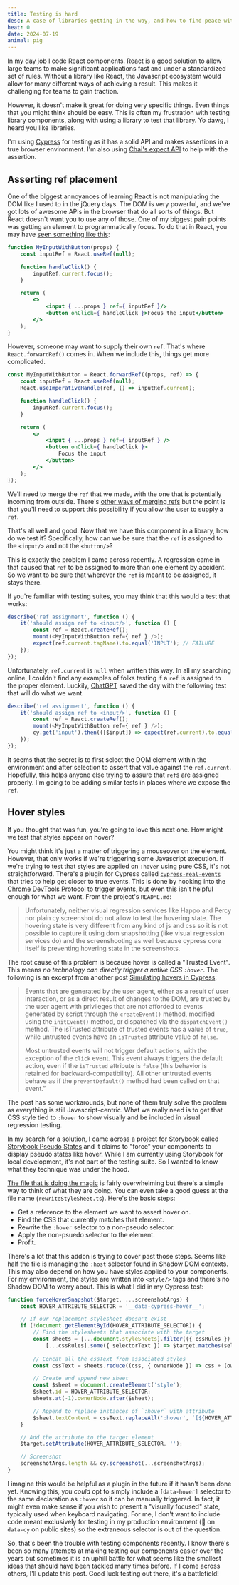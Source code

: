 ```yaml
---
title: Testing is hard
desc: A case of libraries getting in the way, and how to find peace with it.
heat: 0
date: 2024-07-19
animal: pig
---
```


In my day job I code React components. React is a good solution to allow large teams to make significant applications fast and under a standardized set of rules. Without a library like React, the Javascript ecosystem would allow for many different ways of achieving a result. This makes it challenging for teams to gain traction.

However, it doesn't make it great for doing very specific things. Even things that you might think should be easy. This is often my frustration with testing library components, along with using a library to test that library. Yo dawg, I heard you like libraries.

I'm using [Cypress](https://www.cypress.io/) for testing as it has a solid API and makes assertions in a true browser environment. I'm also using [Chai's expect API](https://www.chaijs.com/api/bdd/) to help with the assertion.

## Asserting ref placement

One of the biggest annoyances of learning React is not manipulating the DOM like I used to in the jQuery days. The DOM is very powerful, and we've got lots of awesome APIs in the browser that do all sorts of things. But React doesn't want you to use any of those. One of my biggest pain points was getting an element to programmatically focus. To do that in React, you may have [seen something like this](https://react.dev/learn/manipulating-the-dom-with-refs#example-focusing-a-text-input):

```jsx
function MyInputWithButton(props) {
    const inputRef = React.useRef(null);

    function handleClick() {
        inputRef.current.focus();
    }

    return (
        <>
            <input { ...props } ref={ inputRef }/>
            <button onClick={ handleClick }>Focus the input</button>
        </>
    );
}
```

However, someone may want to supply their own `ref`. That's where `React.forwardRef()` comes in. When we include this, things get more complicated.

```jsx
const MyInputWithButton = React.forwardRef((props, ref) => {
    const inputRef = React.useRef(null);
    React.useImperativeHandle(ref, () => inputRef.current);

    function handleClick() {
        inputRef.current.focus();
    }

    return (
        <>
            <input { ...props } ref={ inputRef } />
            <button onClick={ handleClick }>
                Focus the input
            </button>
        </>
    );
});
```

We'll need to merge the `ref` that we made, with the one that is potentially incoming from outside. There's [other ways of merging refs](https://www.jameskerr.blog/posts/react-useref-and-forward-ref/) but the point is that you'll need to support this possibility if you allow the user to supply a `ref`.

That's all well and good. Now that we have this component in a library, how do we test it? Specifically, how can we be sure that the `ref` is assigned to the `<input/>` and not the `<button/>`?

This is exactly the problem I came across recently. A regression came in that caused that `ref` to be assigned to more than one element by accident. So we want to be sure that wherever the `ref` is meant to be assigned, it stays there.

If you're familiar with testing suites, you may think that this would a test that works:

```js
describe('ref assignment', function () {
    it('should assign ref to <input/>', function () {
        const ref = React.createRef();
        mount(<MyInputWithButton ref={ ref } />);
        expect(ref.current.tagName).to.equal('INPUT'); // FAILURE
    });
});
```

Unfortunately, `ref.current` is `null` when written this way. In all my searching online, I couldn't find any examples of folks testing if a `ref` is assigned to the proper element. Luckily, [ChatGPT](https://chatgpt.com/) saved the day with the following test that will do what we want.

```js
describe('ref assignment', function () {
    it('should assign ref to <input/>', function () {
        const ref = React.createRef();
        mount(<MyInputWithButton ref={ ref } />);
        cy.get('input').then(([$input]) => expect(ref.current).to.equal($input)); // SUCCESS
    });
});
```

It seems that the secret is to first select the DOM element within the environment and after selection to assert that value against the `ref.current`. Hopefully, this helps anyone else trying to assure that `ref`s are assigned properly. I'm going to be adding similar tests in places where we expose the `ref`.

## Hover styles

If you thought that was fun, you're going to love this next one. How might we test that styles appear on hover?

You might think it's just a matter of triggering a mouseover on the element. However, that only works if we're triggering some Javascript execution. If we're trying to test that styles are applied on `:hover` using pure CSS, it's not straightforward. There's a plugin for Cypress called [`cypress-real-events`](https://github.com/dmtrKovalenko/cypress-real-events) that tries to help get closer to true events. This is done by hooking into the [Chrome DevTools Protocol](https://chromedevtools.github.io/devtools-protocol/) to trigger events, but even this isn't helpful enough for what we want. From the project's `README.md`:

> Unfortunately, neither visual regression services like Happo and Percy nor plain cy.screenshot do not allow to test the hovering state. The hovering state is very different from any kind of js and css so it is not possible to capture it using dom snapshotting (like visual regression services do) and the screenshooting as well because cypress core itself is preventing hovering state in the screenshots.

The root cause of this problem is because hover is called a "Trusted Event". This means _no technology can directly trigger a native CSS `:hover`_. The following is an excerpt from another post [Simulating hovers in Cypress](https://reflect.run/articles/simulating-hovers-in-cypress/):

> Events that are generated by the user agent, either as a result of user interaction, or as a direct result of changes to the DOM, are trusted by the user agent with privileges that are not afforded to events generated by script through the `createEvent()` method, modified using the `initEvent()` method, or dispatched via the `dispatchEvent()` method. The isTrusted attribute of trusted events has a value of `true`, while untrusted events have an `isTrusted` attribute value of `false`.
> 
> Most untrusted events will not trigger default actions, with the exception of the `click` event. This event always triggers the default action, even if the `isTrusted` attribute is `false` (this behavior is retained for backward-compatibility). All other untrusted events behave as if the `preventDefault()` method had been called on that event.”

The post has some workarounds, but none of them truly solve the problem as everything is still Javascript-centric. What we really need is to get that CSS style tied to `:hover` to show visually and be included in visual regression testing.

In my search for a solution, I came across a project for [Storybook](https://storybook.js.org/) called [Storybook Pseudo States](https://storybook.js.org/addons/storybook-addon-pseudo-states) and it claims to "force" your components to display pseudo states like hover. While I am currently using Storybook for local development, it's not part of the testing suite. So I wanted to know what they technique was under the hood.

[The file that is doing the magic](https://github.com/chromaui/storybook-addon-pseudo-states/blob/main/src/preview/rewriteStyleSheet.ts) is fairly overwhelming but there's a simple way to think of what they are doing. You can even take a good guess at the file name (`rewriteStyleSheet.ts`). Here's the basic steps:

- Get a reference to the element we want to assert hover on.
- Find the CSS that currently matches that element.
- Rewrite the `:hover` selector to a non-pseudo selector.
- Apply the non-psuedo selector to the element.
- Profit.

There's a lot that this addon is trying to cover past those steps. Seems like half the file is managing the `:host` selector found in Shadow DOM contexts. This may also depend on how you have styles applied to your components. For my environment, the styles are written into `<style/>` tags and there's no Shadow DOM to worry about. This is what I did in my Cypress test:

```js
function forceHoverSnapshot($target, ...screenshotArgs) {
    const HOVER_ATTRIBUTE_SELECTOR = '__data-cypress-hover__';

    // If our replacement stylesheet doesn't exist
    if (!document.getElementById(HOVER_ATTRIBUTE_SELECTOR)) {
        // Find the stylesheets that associate with the target
        const sheets = [...document.styleSheets].filter(({ cssRules }) => 
            [...cssRules].some({ selectorText }) => $target.matches(selectorText));
        
        // Concat all the cssText from associated styles
        const cssText = sheets.reduce((css, { ownerNode }) => css + (ownerNode?.textContent || ''), '');

        // Create and append new sheet
        const $sheet = document.createElement('style');
        $sheet.id = HOVER_ATTRIBUTE_SELECTOR;
        sheets.at(-1).ownerNode.after($sheet);

        // Append to replace instances of `:hover` with attribute
        $sheet.textContent = cssText.replaceAll(':hover', `[${HOVER_ATTRIBUTE_SELECTOR}]`);
    }

    // Add the attribute to the target element
    $target.setAttribute(HOVER_ATTRIBUTE_SELECTOR, '');

    // Screenshot
    screenshotArgs.length && cy.screenshot(...screenshotArgs);
}
```

I imagine this would be helpful as a plugin in the future if it hasn't been done yet. Knowing this, you _could_ opt to simply include a `[data-hover]` selector to the same declaration as `:hover` so it can be manually triggered. In fact, it might even make sense if you wish to present a "visually focused" state, typically used when keyboard navigating. For me, I don't want to include code meant exclusively for testing in my production environment (👀 on `data-cy` on public sites) so the extraneous selector is out of the question.

So, that's been the trouble with testing components recently. I know there's been so many attempts at making testing our components easier over the years but sometimes it is an uphill battle for what seems like the smallest ideas that should have been tackled many times before. If I come across others, I'll update this post. Good luck testing out there, it's a battlefield!